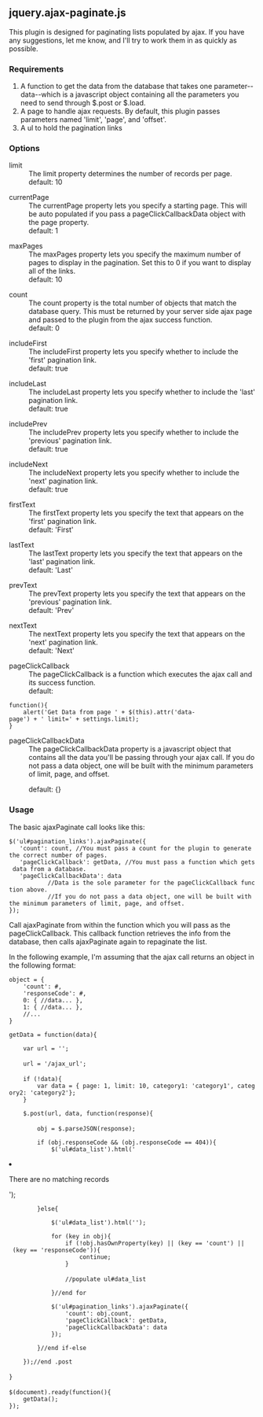 == jquery.ajax-paginate.js ==

This plugin is designed for paginating lists populated by ajax. If you have any suggestions, let me know, and I'll try to work them in as quickly as possible.

=== Requirements ===

# A function to get the data from the database that takes one parameter--data--which is a javascript object containing all the parameters you need to send through $.post or $.load.
# A page to handle ajax requests. By default, this plugin passes parameters named 'limit', 'page', and 'offset'.
# A ul to hold the pagination links

=== Options ===

;limit
: The limit property determines the number of records per page.
: default: 10

;currentPage
: The currentPage property lets you specify a starting page. This will be auto populated if you pass a pageClickCallbackData object with the page property.
: default: 1

;maxPages
: The maxPages property lets you specify the maximum number of pages to display in the pagination. Set this to 0 if you want to display all of the links. 
: default: 10

;count
: The count property is the total number of objects that match the database query. This must be returned by your server side ajax page and passed to the plugin from the ajax success function.
: default: 0

;includeFirst
: The includeFirst property lets you specify whether to include the 'first' pagination link.
: default: true

;includeLast
: The includeLast property lets you specify whether to include the 'last' pagination link.
: default: true

;includePrev
: The includePrev property lets you specify whether to include the 'previous' pagination link.
: default: true

;includeNext
: The includeNext property lets you specify whether to include the 'next' pagination link.
: default: true

;firstText
: The firstText property lets you specify the text that appears on the 'first' pagination link.
: default: 'First'

;lastText
: The lastText property lets you specify the text that appears on the 'last' pagination link.
: default: 'Last'

;prevText
: The prevText property lets you specify the text that appears on the 'previous' pagination link.
: default: 'Prev'

;nextText
: The nextText property lets you specify the text that appears on the 'next' pagination link.
: default: 'Next'

;pageClickCallback
: The pageClickCallback is a function which executes the ajax call and its success function.
: default: 
 function(){
     alert('Get Data from page ' + $(this).attr('data-page') + ' limit=' + settings.limit);
 }

;pageClickCallbackData
: The pageClickCallbackData property is a javascript object that contains all the data you'll be passing through your ajax call. If you do not pass a data object, one will be built with the minimum parameters of limit, page, and offset.

: default: {}

=== Usage === 

The basic ajaxPaginate call looks like this:

 $('ul#pagination_links').ajaxPaginate({
    'count': count, //You must pass a count for the plugin to generate the correct number of pages.
    'pageClickCallback': getData, //You must pass a function which gets data from a database.
    'pageClickCallbackData': data
            //Data is the sole parameter for the pageClickCallback function above.
            //If you do not pass a data object, one will be built with the minimum parameters of limit, page, and offset.
 });

Call ajaxPaginate from within the function which you will pass as the pageClickCallback. This callback function retrieves the info from the database, then calls ajaxPaginate again to repaginate the list.

In the following example, I'm assuming that the ajax call returns an object in the following format:


 object = {
     'count': #,
     'responseCode': #,
     0: { //data... },
     1: { //data... },
     //...
 }

 getData = function(data){
     
     var url = '';
 
     url = '/ajax_url';
 
     if (!data){
         var data = { page: 1, limit: 10, category1: 'category1', category2: 'category2'};
     }
         
     $.post(url, data, function(response){
 
         obj = $.parseJSON(response);
         
         if (obj.responseCode && (obj.responseCode == 404)){
             $('ul#data_list').html('<li>There are no matching records</li>');
         }else{
            
             $('ul#data_list').html('');
             
             for (key in obj){
                 if (!obj.hasOwnProperty(key) || (key == 'count') || (key == 'responseCode')){
                     continue;
                 }
 
                 //populate ul#data_list
                                
             }//end for
  
             $('ul#pagination_links').ajaxPaginate({
                 'count': obj.count,
                 'pageClickCallback': getData,
                 'pageClickCallbackData': data                
             });
              
         }//end if-else
         
     });//end .post
 
 }
 
 $(document).ready(function(){
     getData();
 });


 <!-- ...HTML -->
 <div id='data_list_container' >
 
     <ul id='pagination_links' ></ul>
     <ul id='data_list' ></ul><!--#populate data here-->
 
 </div>
